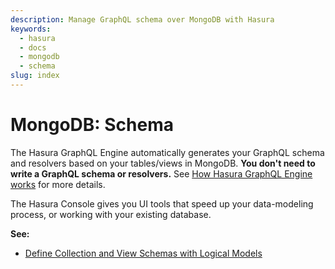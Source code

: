 ```yaml
---
description: Manage GraphQL schema over MongoDB with Hasura
keywords:
  - hasura
  - docs
  - mongodb
  - schema
slug: index
---
```


# MongoDB: Schema

The Hasura GraphQL Engine automatically generates your GraphQL schema and resolvers based on your tables/views in
MongoDB. **You don't need to write a GraphQL schema or resolvers.** See
[How Hasura GraphQL Engine works](/getting-started/how-it-works/index.mdx) for more details.

The Hasura Console gives you UI tools that speed up your data-modeling process, or working with your existing database.

**See:**

- [Define Collection and View Schemas with Logical Models](/schema/mongodb/logical-models.mdx)
